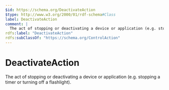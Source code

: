 ```yaml
---
$id: https://schema.org/DeactivateAction
$type: http://www.w3.org/2000/01/rdf-schema#Class
label: DeactivateAction
comment: |
  The act of stopping or deactivating a device or application (e.g. stopping a timer or turning off a flashlight).
rdfs:label: "DeactivateAction"
rdfs:subClassOf: "https://schema.org/ControlAction"
---
```


# DeactivateAction

The act of stopping or deactivating a device or application (e.g. stopping a timer or turning off a flashlight).

